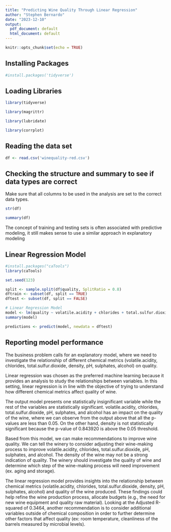 ```yaml
---
title: "Predicting Wine Quality Through Linear Regression"
author: "Stephen Bernardo"
date: "2023-12-10"
output: 
  pdf_document: default
  html_document: default
---
```



```r
knitr::opts_chunk$set(echo = TRUE)
```

## Installing Packages

```r
#install.packages('tidyverse')
```

## Loading Libraries

```r
library(tidyverse)
```

```r
library(magrittr)
```

```r
library(lubridate)
```

```r
library(corrplot)
```

## Reading the data set

```r
df <- read.csv('winequality-red.csv')
```


## Checking the structure and summary to see if data types are correct

Make sure that all columns to be used in the analysis are set to the correct data types.

```r
str(df)
```

```r
summary(df)
```

The concept of training and testing sets is often associated with predictive modeling, it still makes sense to use a similar approach in explanatory modeling

## Linear Regression Model

```r
#install.packages("caTools")
library(caTools)

set.seed(123)

split <- sample.split(df$quality, SplitRatio = 0.8)
dftrain <- subset(df, split == TRUE)
dftest <- subset(df, split == FALSE)

# Linear Regression Model
model <- lm(quality ~ volatile.acidity + chlorides + total.sulfur.dioxide + density + pH + sulphates + alcohol, data = dftrain)
summary(model)

predictions <- predict(model, newdata = dftest)
```

## Reporting model performance

The business problem calls for an explanatory model, where we need to investigate the relationship of different chemical metrics (volatile.acidity, chlorides, total.sulfur.dioxide, density, pH, sulphates, alcohol) on quality.

Linear regression was chosen as the preferred machine learning because it provides an analysis to study the relationships between variables. In this setting, linear regression is in line with the objective of trying to understand how different chemical metrics affect quality of wine.

The output model presents one statistically insignificant variable while the rest of the variables are statistically significant. volatile.acidity, chlorides, total.sulfur.dioxide, pH, sulphates, and alcohol has an impact on the quality of the wine, where we can observe from the output above that all the p-values are less than 0.05. On the other hand, density is not statistically significant because the p-value of 0.843920 is above the 0.05 threshold.

Based from this model, we can make recommendations to improve wine quality. We can tell the winery to consider adjusting their wine-making process to improve volatile.acidity, chlorides, total.sulfur.dioxide, pH, sulphates, and alcohol. The density of the wine may not be a strong indication of quality. The winery should investigate the quality of wine and determine which step of the wine-making process will need improvement (ex. aging and storage). 

The linear regression model provides insights into the relationship between chemical metrics (volatile.acidity, chlorides, total.sulfur.dioxide, density, pH, sulphates, alcohol) and quality of the wine produced. These findings could help refine the wine production process, allocate budgets (e.g., the need for new wine equipment and quality raw material). Looking at the Adjusted R-squared of 0.3464, another recommendation is to consider additional variables outside of chemical composition in order to further determine other factors that affect quality (ex: room temperature, cleanliness of the barrels measured by microbial levels).